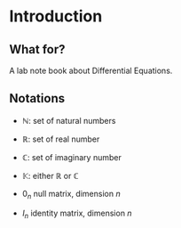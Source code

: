# Introduction {#intro}

## What for?

A lab note book about Differential Equations.




## Notations

- $\mathbb{N}$: set of natural numbers
- $\mathbb{R}$: set of real number
- $\mathbb{C}$: set of imaginary number
- $\mathbb{K}$: either $\mathbb{R}$ or $\mathbb{C}$

- $0_n$ null matrix, dimension $n$
- $I_n$ identity matrix, dimension $n$
